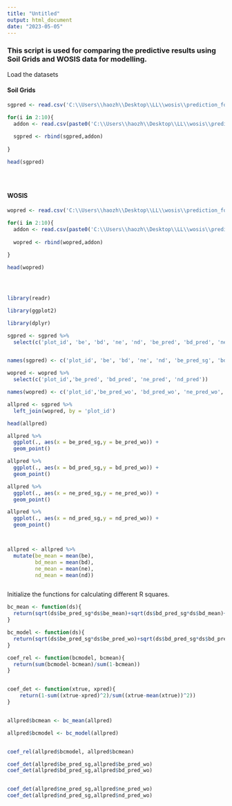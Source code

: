 ---
title: "Untitled"
output: html_document
date: "2023-05-05"
---

### This script is used for comparing the predictive results using Soil Grids and WOSIS data for modelling. 


Load the datasets


#### Soil Grids
```{R}
sgpred <- read.csv('C:\\Users\\haozh\\Desktop\\LL\\wosis\\prediction_fold_1_soil_grids.csv')

for(i in 2:10){
  addon <- read.csv(paste0('C:\\Users\\haozh\\Desktop\\LL\\wosis\\prediction_fold_',i,'_soil_grids.csv'))
  
  sgpred <- rbind(sgpred,addon)
  
}

head(sgpred)





```



#### WOSIS
```{R}


wopred <- read.csv('C:\\Users\\haozh\\Desktop\\LL\\wosis\\prediction_fold_1_wosis.csv')

for(i in 2:10){
  addon <- read.csv(paste0('C:\\Users\\haozh\\Desktop\\LL\\wosis\\prediction_fold_',i,'_wosis.csv'))
  
  wopred <- rbind(wopred,addon)
  
}

head(wopred)





```

```{R}

library(readr)

library(ggplot2)

library(dplyr)


```



```{R}

sgpred <- sgpred %>%
  select(c('plot_id', 'be', 'bd', 'ne', 'nd', 'be_pred', 'bd_pred', 'ne_pred', 'nd_pred'))


names(sgpred) <- c('plot_id', 'be', 'bd', 'ne', 'nd', 'be_pred_sg', 'bd_pred_sg', 'ne_pred_sg', 'nd_pred_sg')

```



```{R}

wopred <- wopred %>%
  select(c('plot_id','be_pred', 'bd_pred', 'ne_pred', 'nd_pred'))

names(wopred) <- c('plot_id','be_pred_wo', 'bd_pred_wo', 'ne_pred_wo', 'nd_pred_wo')

```



```{R}

allpred <- sgpred %>%
  left_join(wopred, by = 'plot_id')

head(allpred)

```

```{R}

allpred %>%
  ggplot(., aes(x = be_pred_sg,y = be_pred_wo)) +
  geom_point()

allpred %>%
  ggplot(., aes(x = bd_pred_sg,y = bd_pred_wo)) +
  geom_point()

allpred %>%
  ggplot(., aes(x = ne_pred_sg,y = ne_pred_wo)) +
  geom_point()

allpred %>%
  ggplot(., aes(x = nd_pred_sg,y = nd_pred_wo)) +
  geom_point()




```


```{R}
allpred <- allpred %>%
  mutate(be_mean = mean(be),
         bd_mean = mean(bd),
         ne_mean = mean(ne),
         nd_mean = mean(nd))



```





Initialize the functions for calculating different R squares.



```{R}
bc_mean <- function(ds){
  return(sqrt(ds$be_pred_sg*ds$be_mean)+sqrt(ds$bd_pred_sg*ds$bd_mean)+sqrt(ds$ne_pred_sg*ds$ne_mean)+sqrt(ds$nd_pred_sg*ds$nd_mean))
}

bc_model <- function(ds){
  return(sqrt(ds$be_pred_sg*ds$be_pred_wo)+sqrt(ds$bd_pred_sg*ds$bd_pred_wo)+sqrt(ds$ne_pred_sg*ds$ne_pred_wo)+sqrt(ds$nd_pred_sg*ds$nd_pred_wo))
}

coef_rel <- function(bcmodel, bcmean){
  return(sum(bcmodel-bcmean)/sum(1-bcmean))
}


coef_det <- function(xtrue, xpred){
    return(1-sum((xtrue-xpred)^2)/sum((xtrue-mean(xtrue))^2))
}



```



```{R}
allpred$bcmean <- bc_mean(allpred)

allpred$bcmodel <- bc_model(allpred)


coef_rel(allpred$bcmodel, allpred$bcmean)


```
```{R}

coef_det(allpred$be_pred_sg,allpred$be_pred_wo)
coef_det(allpred$bd_pred_sg,allpred$bd_pred_wo)


coef_det(allpred$ne_pred_sg,allpred$ne_pred_wo)
coef_det(allpred$nd_pred_sg,allpred$nd_pred_wo)


```








